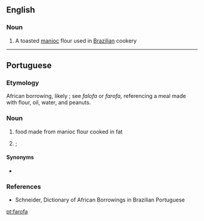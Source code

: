 ==English==

===Noun===
{{wikipedia}}
{{en-noun|-}}

# A toasted [[manioc]] flour used in [[Brazilian]] cookery

----

==Portuguese==

===Etymology===
African borrowing, likely {{etyl|bnt|pt}}; see {{etyl|kmb|pt}} ''falofa'' or ''farofa,'' referencing a meal made with flour, oil, water, and peanuts.

===Noun===
{{pt-noun|f}}

# {{lb|pt|Brazil|culinary}} food made from manioc flour cooked in fat
# {{lb|pt|figuratively}} {{l|en|brag}}; {{l|en|boast}}

====Synonyms====
* {{sense|boast}} {{l|pt|gabarolice}}

===References===
* Schneider, Dictionary of African Borrowings in Brazilian Portuguese

[[pt:farofa]]